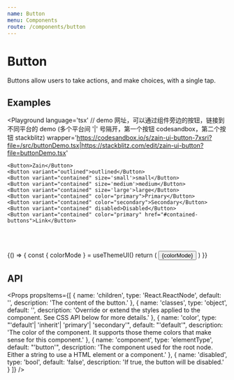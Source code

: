 ```yaml
---
name: Button
menu: Components
route: /components/button
---
```



# Button

Buttons allow users to take actions, and make choices, with a single tap.

## Examples

<Playground
    language='tsx'
    // demo 网址，可以通过组件旁边的按钮，链接到不同平台的 demo (多个平台间 '|' 号隔开，第一个按钮 codesandbox，第二个按钮 stackblitz)
    wrapper='https://codesandbox.io/s/zain-ui-button-7xsri?file=/src/buttonDemo.tsx|https://stackblitz.com/edit/zain-ui-button?file=buttonDemo.tsx'
>
    <Button>Zain</Button>
    <Button variant="outlined">outlined</Button>
    <Button variant="contained" size='small'>small</Button>
    <Button variant="contained" size='medium'>medium</Button>
    <Button variant="contained" size='large'>large</Button>
    <Button variant="contained" color="primary">Primary</Button>
    <Button variant="contained" color="secondary">Secondary</Button>
    <Button variant="contained" disabled>Disabled</Button>
    <Button variant="contained" color="primary" href="#contained-buttons">Link</Button>
</Playground>

<br/><br/>

<Playground>
    {() => {
        const { colorMode } = useThemeUI()
        return (
            <Button
                variant="contained"
                color={colorMode === 'dark' ? 'primary' : 'default'}
            >
                {colorMode}
            </Button>
        )
    }}
</Playground>

## API

<Props
    propsItems={[
        { name: 'children', type: 'React.ReactNode', default: '', description: 'The content of the button.' },
        { name: 'classes', type: 'object', default: '', description: 'Override or extend the styles applied to the component. See CSS API below for more details.' },
        { name: 'color', type: "'default'| 'inherit'| 'primary'| 'secondary'", default: "'default'", description: 'The color of the component. It supports those theme colors that make sense for this component.' },
        { name: 'component', type: 'elementType', default: "'button'", description: 'The component used for the root node. Either a string to use a HTML element or a component.' },
        { name: 'disabled', type: 'bool', default: 'false', description: 'If true, the button will be disabled.' }
    ]}
/>
